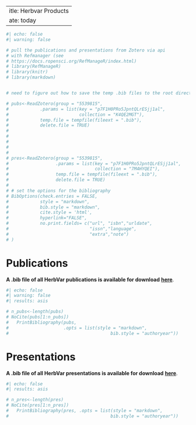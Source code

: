  ---
title: Herbvar Products
date: today
---

```r
#| echo: false
#| warning: false

# pull the publications and presentations from Zotero via api
# with Refmanager (see
# https://docs.ropensci.org/RefManageR/index.html)
# library(RefManageR)
# library(knitr)
# library(markdown)


# need to figure out how to save the temp .bib files to the root directory so always have latest version of bib file in repo

# pubs<-ReadZotero(group = "5539815",
#            .params = list(key = "p7F1H0PRo5JpntQLrESjj1al",
#                           collection = "K4QE2MGT"),
#            temp.file = tempfile(fileext = ".bib"),
#            delete.file = TRUE)
# 
# 
# 
# 
# 
# pres<-ReadZotero(group = "5539815",
#                  .params = list(key = "p7F1H0PRo5JpntQLrESjj1al",
#                                 collection = "7M4HYQEI"),
#                  temp.file = tempfile(fileext = ".bib"),
#                  delete.file = TRUE)
# 
# # set the options for the bibliography
# BibOptions(check.entries = FALSE,
#            style = "markdown",
#            bib.style = "markdown",
#            cite.style = 'html',
#            hyperlink="FALSE",
#            no.print.fields= c("url", "isbn","urldate",
#                               "issn","language",
#                               "extra","note")
# )

```
# Publications {.unnumbered}

**A .bib file of all HerbVar publications is available for download** [**here**](https://raw.githubusercontent.com/HerbVar-Network/herbvar_manual/119c8fa09dddde13b44165105d3d3f977c35e568/project_publications.bib?token=GHSAT0AAAAAACX4VYS4DTF66PLV5GVWP6DCZYGXN5A).

```r
#| echo: false
#| warning: false
#| results: asis

# n_pubs<-length(pubs)
# NoCite(pubs[1:n_pubs])
#   PrintBibliography(pubs,
#                     .opts = list(style = "markdown",
#                                       bib.style = "authoryear"))

```


# Presentations {.unnumbered}

**A .bib file of all HerbVar presentations is available for download** [**here**](https://raw.githubusercontent.com/HerbVar-Network/herbvar_manual/refs/heads/main/project_presentations.bib?token=GHSAT0AAAAAACX4VYS42HAPGEYMRUA6F7F2ZYGXO6A).

```r
#| echo: false
#| results: asis

# n_pres<-length(pres)
# NoCite(pres[1:n_pres])
#   PrintBibliography(pres, .opts = list(style = "markdown",
#                                       bib.style = "authoryear"))
```







<!-- ::: {#refs} -->
<!-- ::: -->

